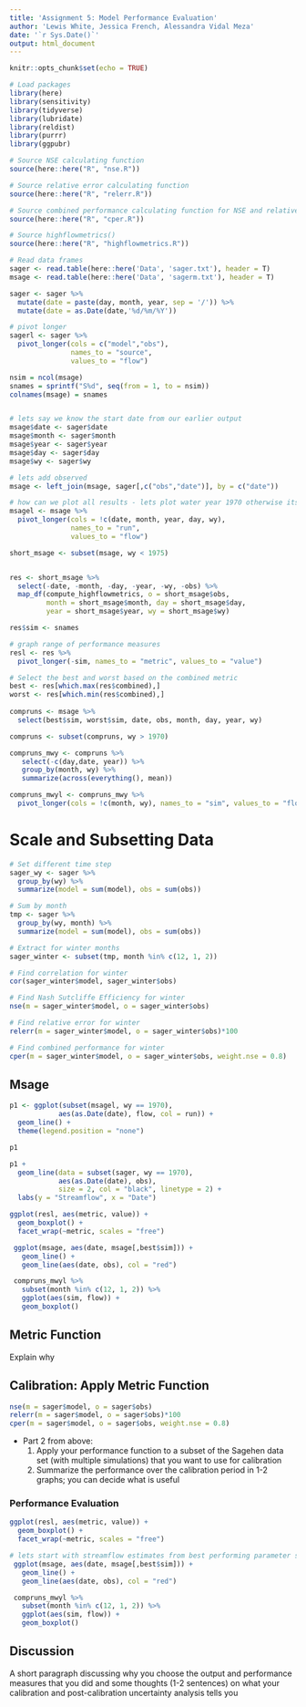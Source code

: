 ```yaml
---
title: 'Assignment 5: Model Performance Evaluation'
author: 'Lewis White, Jessica French, Alessandra Vidal Meza'
date: '`r Sys.Date()`'
output: html_document
---
```


```r
knitr::opts_chunk$set(echo = TRUE)

# Load packages
library(here)
library(sensitivity)
library(tidyverse)
library(lubridate)
library(reldist)
library(purrr)
library(ggpubr)

# Source NSE calculating function 
source(here::here("R", "nse.R"))

# Source relative error calculating function
source(here::here("R", "relerr.R"))

# Source combined performance calculating function for NSE and relative error with 50/50 weighting 
source(here::here("R", "cper.R"))

# Source highflowmetrics()
source(here::here("R", "highflowmetrics.R"))

# Read data frames
sager <- read.table(here::here('Data', 'sager.txt'), header = T)
msage <- read.table(here::here('Data', 'sagerm.txt'), header = T) 
```

```r
sager <- sager %>% 
  mutate(date = paste(day, month, year, sep = '/')) %>%
  mutate(date = as.Date(date,'%d/%m/%Y'))

# pivot longer
sagerl <- sager %>% 
  pivot_longer(cols = c("model","obs"),
               names_to = "source",
               values_to = "flow")
```

```r
nsim = ncol(msage)
snames = sprintf("S%d", seq(from = 1, to = nsim))
colnames(msage) = snames


# lets say we know the start date from our earlier output
msage$date <- sager$date
msage$month <- sager$month
msage$year <- sager$year
msage$day <- sager$day
msage$wy <- sager$wy

# lets add observed
msage <- left_join(msage, sager[,c("obs","date")], by = c("date"))

# how can we plot all results - lets plot water year 1970 otherwise its hard to see
msagel <- msage %>% 
  pivot_longer(cols = !c(date, month, year, day, wy), 
               names_to = "run", 
               values_to = "flow")

short_msage <- subset(msage, wy < 1975)


res <- short_msage %>% 
  select(-date, -month, -day, -year, -wy, -obs) %>%
  map_df(compute_highflowmetrics, o = short_msage$obs,
         month = short_msage$month, day = short_msage$day, 
         year = short_msage$year, wy = short_msage$wy)

res$sim <- snames

# graph range of performance measures
resl <- res %>% 
  pivot_longer(-sim, names_to = "metric", values_to = "value")

# Select the best and worst based on the combined metric
best <- res[which.max(res$combined),]
worst <- res[which.min(res$combined),]
 
compruns <- msage %>% 
  select(best$sim, worst$sim, date, obs, month, day, year, wy)

compruns <- subset(compruns, wy > 1970)

compruns_mwy <- compruns %>% 
   select(-c(day,date, year)) %>% 
   group_by(month, wy) %>% 
   summarize(across(everything(), mean))

compruns_mwyl <- compruns_mwy %>% 
  pivot_longer(cols = !c(month, wy), names_to = "sim", values_to = "flow")
```

# Scale and Subsetting Data

```r
# Set different time step
sager_wy <- sager %>% 
  group_by(wy) %>% 
  summarize(model = sum(model), obs = sum(obs))

# Sum by month
tmp <- sager %>% 
  group_by(wy, month) %>% 
  summarize(model = sum(model), obs = sum(obs))
```

```r
# Extract for winter months
sager_winter <- subset(tmp, month %in% c(12, 1, 2))

# Find correlation for winter
cor(sager_winter$model, sager_winter$obs)

# Find Nash Sutcliffe Efficiency for winter
nse(m = sager_winter$model, o = sager_winter$obs)

# Find relative error for winter
relerr(m = sager_winter$model, o = sager_winter$obs)*100

# Find combined performance for winter
cper(m = sager_winter$model, o = sager_winter$obs, weight.nse = 0.8)
```

## Msage 

```r

p1 <- ggplot(subset(msagel, wy == 1970), 
            aes(as.Date(date), flow, col = run)) + 
  geom_line() + 
  theme(legend.position = "none")

p1

p1 + 
  geom_line(data = subset(sager, wy == 1970), 
            aes(as.Date(date), obs), 
            size = 2, col = "black", linetype = 2) + 
  labs(y = "Streamflow", x = "Date")

ggplot(resl, aes(metric, value)) + 
  geom_boxplot() + 
  facet_wrap(~metric, scales = "free")

 ggplot(msage, aes(date, msage[,best$sim])) + 
   geom_line() + 
   geom_line(aes(date, obs), col = "red") 

 compruns_mwyl %>% 
   subset(month %in% c(12, 1, 2)) %>% 
   ggplot(aes(sim, flow)) + 
   geom_boxplot()
```

## Metric Function 
Explain why

## Calibration: Apply Metric Function 

```r
nse(m = sager$model, o = sager$obs)
relerr(m = sager$model, o = sager$obs)*100
cper(m = sager$model, o = sager$obs, weight.nse = 0.8)
```

  * Part 2 from above: 
    1. Apply your performance function to a subset of the Sagehen data set (with multiple simulations) that you want to use for calibration 
    2. Summarize the performance over the calibration period in 1-2 graphs; you can decide what is useful 

### Performance Evaluation

```r
ggplot(resl, aes(metric, value)) + 
  geom_boxplot() + 
  facet_wrap(~metric, scales = "free")
```

```r
# lets start with streamflow estimates from best performing parameter set
 ggplot(msage, aes(date, msage[,best$sim])) + 
   geom_line() + 
   geom_line(aes(date, obs), col = "red") 

```

```r
 compruns_mwyl %>% 
   subset(month %in% c(12, 1, 2)) %>% 
   ggplot(aes(sim, flow)) + 
   geom_boxplot()
```


## Discussion 
A short paragraph discussing why you choose the output and performance measures that you did and some thoughts (1-2 sentences) on what your calibration and post-calibration uncertainty analysis tells you

